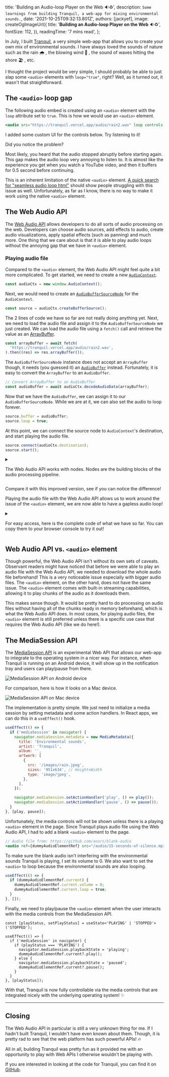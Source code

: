 
  title: 'Building an Audio-loop Player on the Web 🔉♻️',
  description: `Some learnings from building Tranquil, a web-app for mixing environmental sounds.`,
  date: '2021-10-25T09:32:13.801Z',
  authors: [jackyef],
  image: createOgImageUrl({
    title: '**Building an Audio-loop Player on the Web** 🔉♻️',
    fontSize: 112,
  }),
  readingTime: '7 mins read',
};

<!--start-->

In July, I built [Tranquil](https://tranquil.vercel.app), a very simple web-app that
allows you to create your own mix of environmental sounds. I have always loved the
sounds of nature such as the rain 🌧️ , the blowing wind 🎐 , the sound of waves hitting the shore 🏖️ , etc.

I thought the project would be very simple, I should probably be able to just slap
some `<audio>` elements with `loop="true"`, right? Well, as it turned out, it wasn't that
straightforward.

<!--more-->

## The `<audio>` loop gap

The following audio embed is created using an `<audio>` element with the `loop` attribute set
to `true`. This is how we would use an `<audio>` element.

```jsx
<audio src="https://tranquil.vercel.app/audio/rain2.wav" loop controls />
```

I added some custom UI for the controls below. Try listening to it!

<AudioPlayer
  title="Raining sound (loop)"
  src="https://tranquil.vercel.app/audio/rain2.wav"
  loop
/>

Did you notice the problem?

Most likely, you heard that the audio stopped abruptly before starting again. This gap makes
the audio loop very annoying to listen to. It is almost like the experience you get when you
watch a YouTube video, and then it buffers for 0.5 second before continuing.

This is an inherent limitation of the native `<audio>` element. [A quick search for "seamless audio loop html"](https://www.google.com/search?q=seamless+audio+loop+html)
should show people struggling with this issue as well. Unfortunately, as far as I know,
there is no way to make it work using the native `<audio>` element.

## The Web Audio API

The [Web Audio API](https://developer.mozilla.org/en-US/docs/Web/API/Web_Audio_API) allows developers
to do all sorts of audio processing on the web. Developers can choose audio sources,
add effects to audio, create audio visualizations, apply spatial effects (such as panning) and much more.
One thing that we care about is that it is able to play audio loops without the annoying gap
that we have in `<audio>` element.

### Playing audio file

Compared to the `<audio>` element, the Web Audio API might feel quite a bit more complicated. To get started,
we need to create a new [`AudioContext`](https://developer.mozilla.org/en-US/docs/Web/API/AudioContext).

```jsx
const audioCtx = new window.AudioContext();
```

Next, we would need to create an [`AudioBufferSourceNode`](https://developer.mozilla.org/en-US/docs/Web/API/AudioBufferSourceNode) for the `AudioContext`.

```jsx
const source = audioCtx.createBufferSource();
```

The 2 lines of code we have so far are not really doing anything yet. Next, we need to load the audio file and assign it
to the `AudioBufferSourceNode` we just created. We can load the audio file using a `fetch()` call and retrieve
the value as an [ArrayBuffer](https://developer.mozilla.org/en-US/docs/Web/JavaScript/Reference/Global_Objects/ArrayBuffer).

```jsx
const arrayBuffer = await fetch(
  'https://tranquil.vercel.app/audio/rain2.wav',
).then((res) => res.arrayBuffer());
```

The `AudioBufferSourceNode` instance does not accept an `ArrayBuffer` though, it needs (you guessed it) an
[`AudioBuffer`](https://developer.mozilla.org/en-US/docs/Web/API/AudioBuffer) instead.
Fortunately, it is easy to convert the `ArrayBuffer` to an `AudioBuffer`.

```jsx
// Convert ArrayBuffer to an AudioBuffer
const audioBuffer = await audioCtx.decodeAudioData(arrayBuffer);
```

Now that we have the `AudioBuffer`, we can assign it to our `AudioBufferSourceNode`.
While we are at it, we can also set the audio to loop forever.

```jsx
source.buffer = audioBuffer;
source.loop = true;
```

At this point, we can connect the source node to `AudioContext`'s destination, and start playing the audio file.

```jsx
source.connect(audioCtx.destination);
source.start();
```

<details>

<summary>

The Web Audio API works with nodes. Nodes are the building blocks of the
audio processing pipeline.

</summary>

For example, we can add a `GainNode` to increase
the volume of the audio. If you are familiar with Audio Editor programs, you've probably
heard of "Gain" before.

```jsx
const gainNode = audioCtx.createGain(); // create a GainNode

gainNode.gain.value = 0.5; // set the gain to 50%
source.connect(gainNode); // connect the audio source to the GainNode
gainNode.connect(audioCtx.destination); // connect the GainNode to the AudioContext destination
```

[The MDN docs page explains about this in more depth](https://developer.mozilla.org/en-US/docs/Web/API/AudioNode).
We don't need them for our use case, but it is useful to know how powerful the Web Audio API is. You
can probably build a pretty complex audio processing web-app using them!

</details>

Compare it with this improved version, see if you can notice the difference!

<GaplessAudioPlayer
  title="Raining sound (loop)"
  src="https://tranquil.vercel.app/audio/rain2.wav"
/>

Playing the audio file with the Web Audio API allows us to work around the issue of the `<audio>` element,
we are now able to have a gapless audio loop!

<details>

<summary>

For easy access, here is the complete code of what we have so far. You can copy them to your browser console
to try it out!

</summary>

```jsx
const playAudioWithWebAudioAPI = async () => {
  const audioCtx = new window.AudioContext();
  const source = audioCtx.createBufferSource();
  const arrayBuffer = await fetch(
    'https://tranquil.vercel.app/audio/rain2.wav',
  ).then((res) => res.arrayBuffer());
  const audioBuffer = await audioCtx.decodeAudioData(arrayBuffer);

  source.buffer = audioBuffer;
  source.loop = true;
  source.connect(audioCtx.destination);
  source.start();
};
```

</details>

## Web Audio API vs. `<audio>` element

Though powerful, the Web Audio API isn't without its own sets of caveats. Observant readers might have noticed that
before we were able to play an audio file with the Web Audio API, we needed to download the whole audio file beforehand!
This is a very noticeable issue especially with bigger audio files. The `<audio>` element, on the other hand, does
not have the same issue. The `<audio>` element comes with built-in streaming capabilities, allowing it to play
chunks of the audio as it downloads them.

This makes sense though. It would be pretty hard to do processing on audio files without having all of the chunks ready in
memory beforehand, which is what the Web Audio API does. In most cases, for playing audio files, the `<audio>` element
is still preferred unless there is a specific use case that requires the Web Audio API (like we do here!).

## The MediaSession API

The [MediaSession API](https://developer.mozilla.org/en-US/docs/Web/API/MediaSession) is an experimental Web API that
allows our web-app to integrate to the operating system in a nicer way. For instance, when Tranquil is running on an
Android device, it will show up in the notification tray and users can play/pause from there.

![MediaSession API on Android device](/assets/media-session-android.png)

For comparison, here is how it looks on a Mac device.

![MediaSession API on Mac device](/assets/media-session-macos.png)

The implementation is pretty simple. We just need to initialize a media session by setting metadata and some action handlers.
In React apps, we can do this in a `useEffect()` hook.

```jsx
useEffect(() => {
  if ('mediaSession' in navigator) {
    navigator.mediaSession.metadata = new MediaMetadata({
      title: 'Environmental sounds',
      artist: 'Tranquil',
      album: '',
      artwork: [
        {
          src: '/images/rain.jpeg',
          sizes: '951x634', // HeightxWidth
          type: 'image/jpeg',
        },
      ],
    });

    navigator.mediaSession.setActionHandler('play', () => play());
    navigator.mediaSession.setActionHandler('pause', () => pause());
  }
}, [play, pause]);
```

Unfortunately, the media controls will not be shown unless there is a playing `<audio>` element in the page. Since Tranquil
plays audio file using the Web Audio API, I had to add a blank `<audio>` element to the page.

```jsx
// Audio file from: https://github.com/anars/blank-audio
<audio ref={dummyAudioElementRef} src="/audio/15-seconds-of-silence.mp3" />
```

To make sure the blank audio isn't interfering with the environmental sounds Tranquil is playing, I set its volume to 0.
We also want to set the `<audio>` to loop because the environmental sounds are also looping.

```jsx
useEffect(() => {
  if (dummyAudioElementRef.current) {
    dummyAudioElementRef.current.volume = 0;
    dummyAudioElementRef.current.loop = true;
  }
}, []);
```

Finally, we need to play/pause the `<audio>` element when the user interacts with the media controls from the MediaSession API.

```tsx
const [playStatus, setPlayStatus] = useState<'PLAYING' | 'STOPPED'>('STOPPED');

useEffect(() => {
  if ('mediaSession' in navigator) {
    if (playStatus === 'PLAYING') {
      navigator.mediaSession.playbackState = 'playing';
      dummyAudioElementRef.current?.play();
    } else {
      navigator.mediaSession.playbackState = 'paused';
      dummyAudioElementRef.current?.pause();
    }
  }
}, [playStatus]);
```

With that, Tranquil is now fully controllable via the media controls that are integrated nicely with the underlying
operating system! ✨

---

## Closing

The Web Audio API in particular is still a very unknown thing for me.
If I hadn't built Tranquil, I wouldn't have even known about them.
Though, it is pretty rad to see that the web platform has such powerful APIs! 🔥

All in all, building Tranquil was pretty fun as it provided me with an opportunity to play with
Web APIs I otherwise wouldn't be playing with.

<Panel type="info" title="Looking for code for Tranquil?">

If you are interested in looking at the code for Tranquil, you can find it on [GitHub](https://github.com/jackyef/tranquil).

</Panel>
